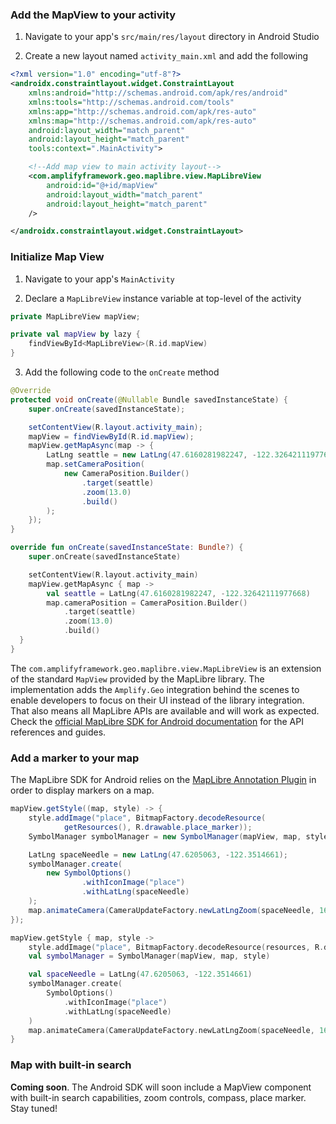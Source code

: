 ### Add the MapView to your activity

1. Navigate to your app's `src/main/res/layout` directory in Android Studio

2. Create a new layout named `activity_main.xml` and add the following

```xml
<?xml version="1.0" encoding="utf-8"?>
<androidx.constraintlayout.widget.ConstraintLayout
    xmlns:android="http://schemas.android.com/apk/res/android"
    xmlns:tools="http://schemas.android.com/tools"
    xmlns:app="http://schemas.android.com/apk/res-auto"
    xmlns:map="http://schemas.android.com/apk/res-auto"
    android:layout_width="match_parent"
    android:layout_height="match_parent"
    tools:context=".MainActivity">

    <!--Add map view to main activity layout-->
    <com.amplifyframework.geo.maplibre.view.MapLibreView
        android:id="@+id/mapView"
        android:layout_width="match_parent"
        android:layout_height="match_parent"
    />

</androidx.constraintlayout.widget.ConstraintLayout>
```

### Initialize Map View

1. Navigate to your app's `MainActivity`

2. Declare a `MapLibreView` instance variable at top-level of the activity

<BlockSwitcher>
<Block name="Java">

```java
private MapLibreView mapView;
```

</Block>
<Block name="Kotlin">

```kotlin
private val mapView by lazy {
    findViewById<MapLibreView>(R.id.mapView)
}
```

</Block>
</BlockSwitcher>

3. Add the following code to the `onCreate` method

<BlockSwitcher>

<Block name="Java">

```java
@Override
protected void onCreate(@Nullable Bundle savedInstanceState) {
    super.onCreate(savedInstanceState);

    setContentView(R.layout.activity_main);
    mapView = findViewById(R.id.mapView);
    mapView.getMapAsync(map -> {
        LatLng seattle = new LatLng(47.6160281982247, -122.32642111977668);
        map.setCameraPosition(
            new CameraPosition.Builder()
                .target(seattle)
                .zoom(13.0)
                .build()
        );
    });
}
```

</Block>

<Block name="Kotlin">

```kotlin
override fun onCreate(savedInstanceState: Bundle?) {
    super.onCreate(savedInstanceState)

    setContentView(R.layout.activity_main)
    mapView.getMapAsync { map ->
        val seattle = LatLng(47.6160281982247, -122.32642111977668)
        map.cameraPosition = CameraPosition.Builder()
            .target(seattle)
            .zoom(13.0)
            .build()
  }
}
```

</Block>

</BlockSwitcher>

The `com.amplifyframework.geo.maplibre.view.MapLibreView` is an extension of the standard `MapView` provided by the MapLibre library. The implementation adds the `Amplify.Geo` integration behind the scenes to enable developers to focus on their UI instead of the library integration. That also means all MapLibre APIs are available and will work as expected. Check the [official MapLibre SDK for Android documentation](https://docs.maptiler.com/maplibre-gl-native-android/android-basic-get-started/) for the API references and guides.

### Add a marker to your map

The MapLibre SDK for Android relies on the [MapLibre Annotation Plugin](https://docs.maptiler.com/maplibre-gl-native-android/android-annotation/) in order to display markers on a map.

<BlockSwitcher>

<Block name="Java">

```java
mapView.getStyle((map, style) -> {
    style.addImage("place", BitmapFactory.decodeResource(
            getResources(), R.drawable.place_marker));
    SymbolManager symbolManager = new SymbolManager(mapView, map, style);

    LatLng spaceNeedle = new LatLng(47.6205063, -122.3514661);
    symbolManager.create(
        new SymbolOptions()
                .withIconImage("place")
                .withLatLng(spaceNeedle)
    );
    map.animateCamera(CameraUpdateFactory.newLatLngZoom(spaceNeedle, 16.0));
});
```

</Block>

<Block name="Kotlin">

```kotlin
mapView.getStyle { map, style ->
    style.addImage("place", BitmapFactory.decodeResource(resources, R.drawable.place_marker))
    val symbolManager = SymbolManager(mapView, map, style)

    val spaceNeedle = LatLng(47.6205063, -122.3514661)
    symbolManager.create(
        SymbolOptions()
            .withIconImage("place")
            .withLatLng(spaceNeedle)
    )
    map.animateCamera(CameraUpdateFactory.newLatLngZoom(spaceNeedle, 16.0))
}
```

</Block>

</BlockSwitcher>

### Map with built-in search

<Callout>

**Coming soon**. The Android SDK will soon include a MapView component with built-in search capabilities, zoom controls, compass, place marker. Stay tuned!

</Callout>
